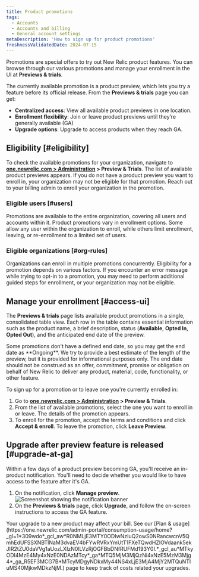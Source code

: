 ```yaml
---
title: Product promotions 
tags:
  - Accounts
  - Accounts and billing
  - General account settings
metaDescription: 'How to sign up for product promotions'
freshnessValidatedDate: 2024-07-15 
---
```









Promotions are special offers to try out New Relic product features. You can browse through our various promotions and manage your enrollment in the UI at <DNT>**Previews & trials**</DNT>. 

The currently available promotion is a product preview, which lets you try a feature before its official release. From the **<DNT>Previews & trials</DNT>** page you can get:

* **Centralized access**: View all available product previews in one location.
* **Enrollment flexibility**: Join or leave product previews until they’re generally available (GA)
* **Upgrade options**: Upgrade to access products when they reach GA.

## Eligibility [#eligibility]
To check the available promotions for your organization, navigate to <DNT>**[one.newrelic.com > Administration](https://one.newrelic.com/admin-portal) > Preview & Trials**</DNT>. The list of available product previews appears. If you do not have a product preview you want to enroll in, your organization may not be eligible for that promotion. Reach out to your billing admin to enroll your organization in the promotion.

### Eligible users [#users]

Promotions are available to the entire organization, covering all users and accounts within it. Product promotions vary in enrollment options. Some allow any user within the organization to enroll, while others limit enrollment, leaving, or re-enrollment to a limited set of users.

### Eligible organizations [#org-rules]

Organizations can enroll in multiple promotions concurrently. Eligibility for a promotion depends on various factors. If you encounter an error message while trying to opt-in to a promotion, you may need to perform additional guided steps for enrollment, or your organization may not be eligible.

## Manage your enrollment [#access-ui]

The <DNT>**Previews & trials**</DNT> page lists available product promotions in a single, consolidated table view. Each row in the table contains essential information such as the product name, a brief description, status (<DNT>**Available**, **Opted In**, **Opted Out**</DNT>), and the anticipated end date of the preview.

<Callout variant="important">
  Some promotions don't have a defined end date, so you may get the end date as <DNT>**Ongoing**</DNT>. We try to provide a best estimate of the length of the preview, but it is provided for informational purposes only. The end date should not be construed as an offer, commitment, promise or obligation on behalf of New Relic to deliver any product, material, code, functionality, or other feature.
</Callout>

To sign up for a promotion or to leave one you're currently enrolled in: 

1. Go to <DNT>**[one.newrelic.com > Administration](https://one.newrelic.com/admin-portal) > Preview & Trials**</DNT>.
2. From the list of available promotions, select the one you want to enroll in or leave. The details of the promotion appears.
3. To enroll for the promotion, accept the terms and conditions and click <DNT>**Accept & enroll**</DNT>. To leave the promotion, click **Leave Preview**.

## Upgrade after preview feature is released [#upgrade-at-ga]

Within a few days of a product preview becoming GA, you'll receive an in-product notification. You'll need to decide whether you would like to have access to the feature after it's GA.

1. On the notification, click **Manage preview**.
    <img
        title="Screenshot showing the notification banner"
        alt="Screenshot showing the notification banner"
        src={accountsManagePreview}
    />
2. On the **Previews & trials** page, click **Upgrade**, and follow the on-screen instructions to access the GA feature.

<Callout variant="tip">
  Your upgrade to a new product may affect your bill. See our [Plan & usage](https://one.newrelic.com/admin-portal/consumption-usage/home?_gl=1*309wdo*_gcl_aw*R0NMLjE3MTY0ODIwNzIuQ2owS0NRancwcnV5QmhEdUFSSXNBTlNaM3dvaEV4bFYwRVRxYmUtT1FXeTQwdHZIOVdaank5ekJIR2tZU0daVVg1aUozLXIzN0lLVzRjOGFBbDNfRUFMd193Y0I.*_gcl_au*MTkyODI4MzE4My4xNzE0NDAzMTcy*_ga*MTQ5MjM3MjQzNi4xNzE5MzM3Mjg4*_ga_R5EF3MCG7B*MTcyMDgyNDkxMy44NS4xLjE3MjA4MjY2MTQuNTIuMS40MjkwMDkzNjM.) page to keep track of costs related your upgrades.
</Callout>